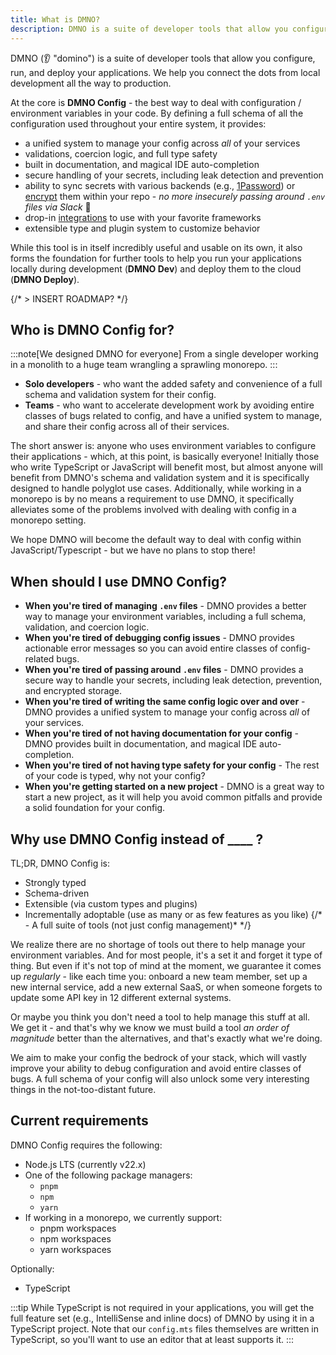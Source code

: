 ```yaml
--- 
title: What is DMNO?
description: DMNO is a suite of developer tools that allow you configure your applications with type-safe, schema-driven environment variables.
---
```


DMNO (👂 "domino") is a suite of developer tools that allow you configure, run, and deploy your applications. We help you connect the dots from local development all the way to production.

At the core is **DMNO Config** - the best way to deal with configuration / environment variables in your code. By defining a full schema of all the configuration used throughout your entire system, it provides:
- a unified system to manage your config across _all_ of your services
- validations, coercion logic, and full type safety
- built in documentation, and magical IDE auto-completion
- secure handling of your secrets, including leak detection and prevention
- ability to sync secrets with various backends (e.g., [1Password](/docs/plugins/1password/)) or [encrypt](/docs/plugins/encrypted-vault/) them within your repo - _no more insecurely passing around `.env` files via Slack_ 🎉
- drop-in [integrations](/docs/integrations/overview/) to use with your favorite frameworks
- extensible type and plugin system to customize behavior

While this tool is in itself incredibly useful and usable on its own, it also forms the foundation for further tools to help you run your applications locally during development (**DMNO Dev**) and deploy them to the cloud (**DMNO Deploy**).

{/* > INSERT ROADMAP? */}


## Who is DMNO Config for?

:::note[We designed DMNO for everyone]
From a single developer working in a monolith to a huge team wrangling a sprawling monorepo.
:::

- **Solo developers** - who want the added safety and convenience of a full schema and validation system for their config.
- **Teams** - who want to accelerate development work by avoiding entire classes of bugs related to config, and have a unified system to manage, and share their config across all of their services.

The short answer is: anyone who uses environment variables to configure their applications - which, at this point, is basically everyone! Initially those who write TypeScript or JavaScript will benefit most, but almost anyone will benefit from DMNO's schema and validation system and it is specifically designed to handle polyglot use cases. Additionally, while working in a monorepo is by no means a requirement to use DMNO, it specifically alleviates some of the problems involved with dealing with config in a monorepo setting.

We hope DMNO will become the default way to deal with config within JavaScript/Typescript - but we have no plans to stop there!

## When should I use DMNO Config?

- **When you're tired of managing `.env` files** - DMNO provides a better way to manage your environment variables, including a full schema, validation, and coercion logic.
- **When you're tired of debugging config issues** - DMNO provides actionable error messages so you can avoid entire classes of config-related bugs.
- **When you're tired of passing around `.env` files** - DMNO provides a secure way to handle your secrets, including leak detection, prevention, and encrypted storage.
- **When you're tired of writing the same config logic over and over** - DMNO provides a unified system to manage your config across _all_ of your services.
- **When you're tired of not having documentation for your config** - DMNO provides built in documentation, and magical IDE auto-completion.
- **When you're tired of not having type safety for your config** - The rest of your code is typed, why not your config?
- **When you're getting started on a new project** - DMNO is a great way to start a new project, as it will help you avoid common pitfalls and provide a solid foundation for your config.


## Why use DMNO Config instead of ____ ? 

TL;DR, DMNO Config is: 
- Strongly typed
- Schema-driven
- Extensible (via custom types and plugins)
- Incrementally adoptable (use as many or as few features as you like)
{/* - A full suite of tools (not just config management)* */}

We realize there are no shortage of tools out there to help manage your environment variables. And for most people, it's a set it and forget it type of thing. But even if it's not top of mind at the moment, we guarantee it comes up _regularly_ - like each time you: onboard a new team member, set up a new internal service, add a new external SaaS, or when someone forgets to update some API key in 12 different external systems.

Or maybe you think you don't need a tool to help manage this stuff at all. We get it - and that's why we know we must build a tool _an order of magnitude_ better than the alternatives, and that's exactly what we're doing.

We aim to make your config the bedrock of your stack, which will vastly improve your ability to debug configuration and avoid entire classes of bugs. A full schema of your config will also unlock some very interesting things in the not-too-distant future.

## Current requirements

DMNO Config requires the following: 

- Node.js LTS (currently v22.x)
- One of the following package managers:
  - `pnpm`
  - `npm`
  - `yarn`
- If working in a monorepo, we currently support:
  - pnpm workspaces
  - npm workspaces
  - yarn workspaces

Optionally: 
- TypeScript

:::tip
While TypeScript is not required in your applications, you will get the full feature set (e.g., IntelliSense and inline docs) of DMNO by using it in a TypeScript project. Note that our `config.mts` files themselves are written in TypeScript, so you'll want to use an editor that at least supports it. 
:::

